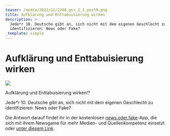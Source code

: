 ```yaml
---
teaser: /media/2022/12/2208_gsr_1_1_post9.png
title: Aufklärung und Enttabuisierung wirken
description: >-
  Jede*r 10. Deutsche gibt an, sich nicht mit dem eigenen Geschlecht zu
  identifizieren: News oder Fake?
_template: simple
---
```


# Aufklärung und Enttabuisierung wirken

![](/media/2022/12/2208_gsr_1_1_post9.png)

Aufklärung und Enttabuisierung wirken!?

Jede\*r 10. Deutsche gibt an, sich nicht mit dem eigenen Geschlecht zu identifizieren: News oder Fake?

Die Antwort darauf findet ihr in der kostenlosen [news.oder.fake](https://www.facebook.com/newsoderfake?__cft__%5B0%5D=AZWVJH5DcMM635NjFBYYVSKurmRg_KT32x_QeHO0h4so44LwTzB7_zl0tjKaPnoT7ARMtzkn8ANrwamnWOq8aE3feTcGrYmobalxXqOutDJArtAu98q3sb-vcyfsDZMs26JJTrgokn86PgcXGekWGhB3ap8XuI6rmx9E9GDWNVk7DMpU8228S34oMcI_KofvgD7WHXE8bQPrMFewz1GnScD-&__tn__=-%5DK-R)-App, die sich mit ihrem Newsgame für mehr Medien- und Quellenkompetenz einsetzt oder [unter diesem Link](https://headline.newsoderfake.de/trans-personen-in-deutschland-IdR2Eh?fbclid=IwAR38ciqSqs55US7NoLcJv-Lmc0d-T9baXO2AzocdSzqkkbzSzDv3zhUmvfo).
